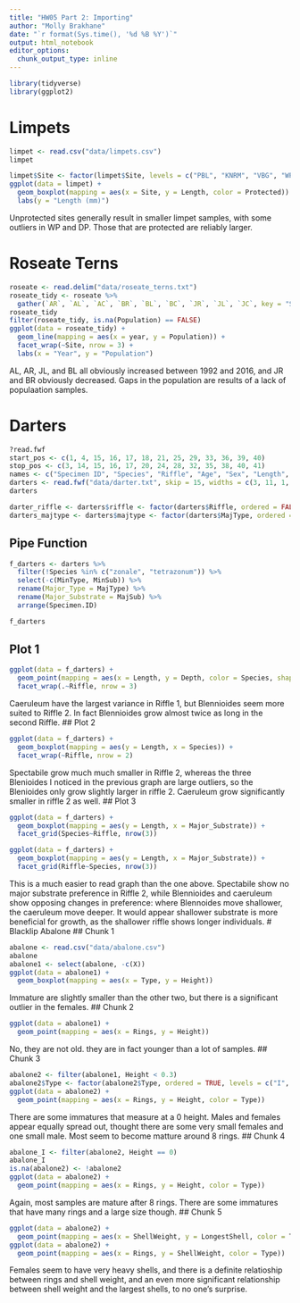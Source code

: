 ```yaml
---
title: "HW05 Part 2: Importing"
author: "Molly Brakhane"
date: "`r format(Sys.time(), '%d %B %Y')`"
output: html_notebook
editor_options: 
  chunk_output_type: inline
---
```


```r
library(tidyverse)
library(ggplot2)
```
# Limpets
```r
limpet <- read.csv("data/limpets.csv")
limpet 
```

```r
limpet$Site <- factor(limpet$Site, levels = c("PBL", "KNRM", "VBG", "WP", "PF", "DP", "SIO", "CTZ1", "CTZ2", "CNM"))
ggplot(data = limpet) +
  geom_boxplot(mapping = aes(x = Site, y = Length, color = Protected)) +
  labs(y = "Length (mm)")
```
Unprotected sites generally result in smaller limpet samples, with some outliers in WP and DP. Those that are protected are reliably larger.

# Roseate Terns
```r
roseate <- read.delim("data/roseate_terns.txt")
roseate_tidy <- roseate %>% 
  gather(`AR`, `AL`, `AC`, `BR`, `BL`, `BC`, `JR`, `JL`, `JC`, key = "Site", value = "Population")
roseate_tidy
filter(roseate_tidy, is.na(Population) == FALSE)
ggplot(data = roseate_tidy) +
  geom_line(mapping = aes(x = year, y = Population)) +
  facet_wrap(~Site, nrow = 3) +
  labs(x = "Year", y = "Population")
```
AL, AR, JL, and BL all obviously increased between 1992 and 2016, and JR and BR obviously decreased. Gaps in the population are results of a lack of populaation samples.

# Darters
```r
?read.fwf
start_pos <- c(1, 4, 15, 16, 17, 18, 21, 25, 29, 33, 36, 39, 40)
stop_pos <- c(3, 14, 15, 16, 17, 20, 24, 28, 32, 35, 38, 40, 41)
names <- c("Specimen ID", "Species", "Riffle", "Age", "Sex", "Length", "Depth", "Velocity", "Temperature", "MajSub", "MinSub", "MajType", "MinType")
darters <- read.fwf("data/darter.txt", skip = 15, widths = c(3, 11, 1, 1, 1, 3, 4, 3, 3, 2, 2, 1, 1),, col.names = names)
darters
```

```r
darter_riffle <- darters$riffle <- factor(darters$Riffle, ordered = FALSE, levels = c("1", "2"))
darters_majtype <- darters$majtype <- factor(darters$MajType, ordered = TRUE, levels = c( "s", "fg", "sg", "lg", "c"))
```
## Pipe Function
```r
f_darters <- darters %>% 
  filter(!Species %in% c("zonale", "tetrazonum")) %>% 
  select(-c(MinType, MinSub)) %>% 
  rename(Major_Type = MajType) %>% 
  rename(Major_Substrate = MajSub) %>% 
  arrange(Specimen.ID)

f_darters
```

## Plot 1
```r
ggplot(data = f_darters) +
  geom_point(mapping = aes(x = Length, y = Depth, color = Species, shape = Species)) +
  facet_wrap(.~Riffle, nrow = 3)
```
Caeruleum have the largest variance in Riffle 1, but Blennioides seem more suited to Riffle 2. In fact Blennioides grow almost twice as long in the second Riffle.
## Plot 2
```r
ggplot(data = f_darters) +
  geom_boxplot(mapping = aes(y = Length, x = Species)) +
  facet_wrap(~Riffle, nrow = 2)
```
Spectabile grow much much smaller in Riffle 2, whereas the three Blenioides I noticed in the previous graph are large outliers, so the Blenioides only grow slightly larger in riffle 2. Caeruleum grow significantly smaller in riffle 2 as well.
## Plot 3
```r
ggplot(data = f_darters) +
  geom_boxplot(mapping = aes(y = Length, x = Major_Substrate)) +
  facet_grid(Species~Riffle, nrow(3))
```
```r
ggplot(data = f_darters) +
  geom_boxplot(mapping = aes(y = Length, x = Major_Substrate)) +
  facet_grid(Riffle~Species, nrow(3))
```
This is a much easier to read graph than the one above. Spectabile show no major substrate preference in Riffle 2, while Blennioides and caeruleum show opposing changes in preference: where Blennoides move shallower, the caeruleum move deeper. It would appear shallower substrate is more beneficial for growth, as the shallower riffle shows longer individuals.
# Blacklip Abalone
## Chunk 1
```r
abalone <- read.csv("data/abalone.csv")
abalone
abalone1 <- select(abalone, -c(X))
ggplot(data = abalone1) +
  geom_boxplot(mapping = aes(x = Type, y = Height))
```
Immature are slightly smaller than the other two, but there is a significant outlier in the females.
## Chunk 2
```r
ggplot(data = abalone1) +
  geom_point(mapping = aes(x = Rings, y = Height))
```
No, they are not old. they are in fact younger than a lot of samples.
## Chunk 3
```r
abalone2 <- filter(abalone1, Height < 0.3)
abalone2$Type <- factor(abalone2$Type, ordered = TRUE, levels = c("I", "F", "M"))
ggplot(data = abalone2) +
  geom_point(mapping = aes(x = Rings, y = Height, color = Type))
```
There are some immatures that measure at a 0 height. Males and females appear equally spread out, thought there are some very small females and one small male. Most seem to become matture around 8 rings.
## Chunk 4
```r
abalone_I <- filter(abalone2, Height == 0)
abalone_I
is.na(abalone2) <- !abalone2
ggplot(data = abalone2) +
  geom_point(mapping = aes(x = Rings, y = Height, color = Type))
```
Again, most samples are mature after 8 rings. There are some immatures that have many rings and a large size though.
## Chunk 5
```r
ggplot(data = abalone2) +
  geom_point(mapping = aes(x = ShellWeight, y = LongestShell, color = Type))
ggplot(data = abalone2) +
  geom_point(mapping = aes(x = Rings, y = ShellWeight, color = Type))
```
Females seem to have very heavy shells, and there is a definite relatioship between rings and shell weight, and an even more significant relationship between shell weight and the largest shells, to no one's surprise.
